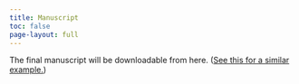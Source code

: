 ```yaml
---
title: Manuscript
toc: false
page-layout: full
---
```


The final manuscript will be downloadable from here. ([See this for a similar example.](https://stats.andrewheiss.com/mountainous-mackerel/analysis/manuscript.html))
